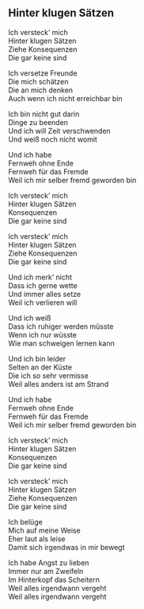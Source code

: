 ## Hinter klugen Sätzen

Ich versteck' mich  
Hinter klugen Sätzen  
Ziehe Konsequenzen  
Die gar keine sind  
  
Ich versetze Freunde  
Die mich schätzen  
Die an mich denken  
Auch wenn ich nicht erreichbar bin  
  
Ich bin nicht gut darin  
Dinge zu beenden  
Und ich will Zeit verschwenden  
Und weiß noch nicht womit  
  
Und ich habe  
Fernweh ohne Ende  
Fernweh für das Fremde  
Weil ich mir selber fremd geworden bin  
  
  
  
  
Ich versteck' mich  
Hinter klugen Sätzen  
Konsequenzen  
Die gar keine sind  
  
Ich versteck' mich  
Hinter klugen Sätzen  
Ziehe Konsequenzen  
Die gar keine sind  
  
Und ich merk' nicht  
Dass ich gerne wette  
Und immer alles setze  
Weil ich verlieren will  
  
Und ich weiß  
Dass ich ruhiger werden müsste  
Wenn ich nur wüsste  
Wie man schweigen lernen kann  
  
Und ich bin leider  
Selten an der Küste  
Die ich so sehr vermisse  
Weil alles anders ist am Strand  
  
Und ich habe  
Fernweh ohne Ende  
Fernweh für das Fremde  
Weil ich mir selber fremd geworden bin  
  
Ich versteck' mich  
Hinter klugen Sätzen  
Konsequenzen  
Die gar keine sind  
  
Ich versteck' mich  
Hinter klugen Sätzen  
Ziehe Konsequenzen  
Die gar keine sind  
  
Ich belüge  
Mich auf meine Weise  
Eher laut als leise  
Damit sich irgendwas in mir bewegt  
  
Ich habe Angst zu lieben  
Immer nur am Zweifeln  
Im Hinterkopf das Scheitern  
Weil alles irgendwann vergeht  
Weil alles irgendwann vergeht
